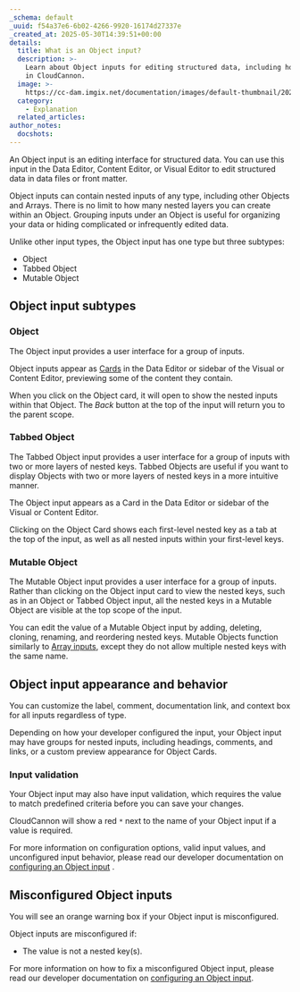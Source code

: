 ```yaml
---
_schema: default
_uuid: f54a37e6-6b02-4266-9920-16174d27337e
_created_at: 2025-05-30T14:39:51+00:00
details:
  title: What is an Object input?
  description: >-
    Learn about Object inputs for editing structured data, including how they work
    in CloudCannon.
  image: >-
    https://cc-dam.imgix.net/documentation/images/default-thumbnail/2023-Q4/CloudCannon-Documentation-Thumbnail.png
  category:
    - Explanation
  related_articles:
author_notes:
  docshots:
---
```

An Object input is an editing interface for structured data. You can use this input in the Data Editor, Content Editor, or Visual Editor to edit structured data in data files or front matter.

Object inputs can contain nested inputs of any type, including other Objects and Arrays. There is no limit to how many nested layers you can create within an Object. Grouping inputs under an Object is useful for organizing your data or hiding complicated or infrequently edited data.

Unlike other input types, the Object input has one type but three subtypes:

* Object
* Tabbed Object
* Mutable Object

## Object input subtypes

### Object

The Object input provides a user interface for a group of inputs.

Object inputs appear as [Cards](/documentation/articles/configure-your-card-previews/) in the Data Editor or sidebar of the Visual or Content Editor, previewing some of the content they contain.

When you click on the Object card, it will open to show the nested inputs within that Object. The *Back* button at the top of the input will return you to the parent scope.

### Tabbed Object

The Tabbed Object input provides a user interface for a group of inputs with two or more layers of nested keys. Tabbed Objects are useful if you want to display Objects with two or more layers of nested keys in a more intuitive manner.

The Object input appears as a Card in the Data Editor or sidebar of the Visual or Content Editor.

Clicking on the Object Card shows each first-level nested key as a tab at the top of the input, as well as all nested inputs within your first-level keys.

### Mutable Object

The Mutable Object input provides a user interface for a group of inputs. Rather than clicking on the Object input card to view the nested keys, such as in an Object or Tabbed Object input, all the nested keys in a Mutable Object are visible at the top scope of the input.

You can edit the value of a Mutable Object input by adding, deleting, cloning, renaming, and reordering nested keys. Mutable Objects function similarly to [Array inputs](/documentation/articles/what-is-an-array-input/), except they do not allow multiple nested keys with the same name.

## Object input appearance and behavior

You can customize the label, comment, documentation link, and context box for all inputs regardless of type.

Depending on how your developer configured the input, your Object input may have groups for nested inputs, including headings, comments, and links, or a custom preview appearance for Object Cards.

### Input validation

Your Object input may also have input validation, which requires the value to match predefined criteria before you can save your changes.

CloudCannon will show a red `*` next to the name of your Object input if a value is required.

For more information on configuration options, valid input values, and unconfigured input behavior, please read our developer documentation on [configuring an Object input](/documentation/developer-articles/configure-an-object-input/) .

## Misconfigured Object inputs

You will see an orange warning box if your Object input is misconfigured.

Object inputs are misconfigured if:

* The value is not a nested key(s).

For more information on how to fix a misconfigured Object input, please read our developer documentation on [configuring an Object input](/documentation/developer-articles/configure-an-object-input/).